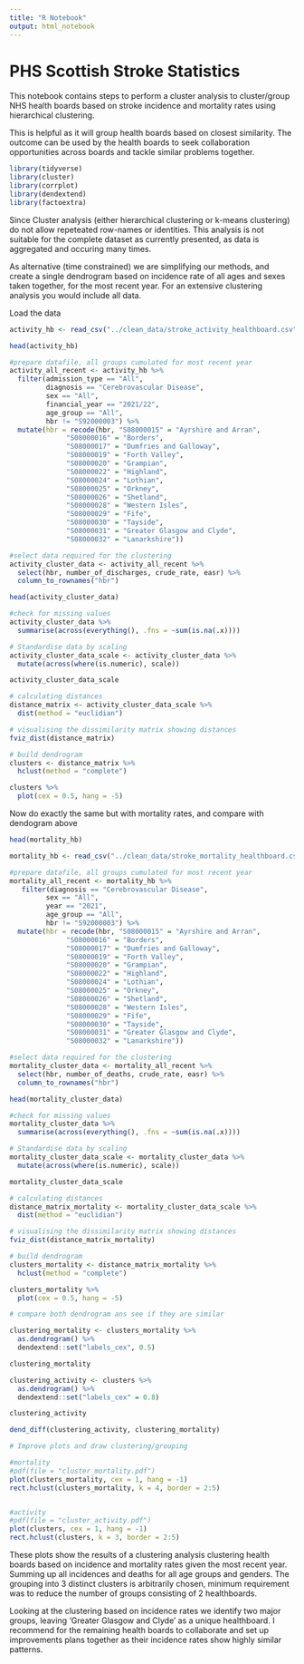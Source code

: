 ```yaml
---
title: "R Notebook"
output: html_notebook
---
```


# PHS Scottish Stroke Statistics

This notebook contains steps to perform a cluster analysis to cluster/group 
NHS health boards based on stroke incidence and mortality rates using hierarchical 
clustering.

This is helpful as it will group health boards based on closest similarity.
The outcome can be used by the health boards to seek collaboration opportunities
across boards and tackle similar problems together.

```r
library(tidyverse)
library(cluster)
library(corrplot)
library(dendextend)
library(factoextra)
```

Since Cluster analysis (either hierarchical clustering or k-means clustering) do not 
allow repeteated row-names or identities. This analysis is not suitable for the 
complete dataset as currently presented, as data is aggregated and occuring many times.

As alternative (time constrained) we are simplifying our methods, and create a single dendrogram based on 
incidence rate of all ages and sexes taken together, for the most recent year.
For an extensive clustering analysis you would include all data.

Load the data
```r
activity_hb <- read_csv("../clean_data/stroke_activity_healthboard.csv")

head(activity_hb)

#prepare datafile, all groups cumulated for most recent year
activity_all_recent <- activity_hb %>% 
  filter(admission_type == "All",
         diagnosis == "Cerebrovascular Disease",
         sex == "All",
         financial_year == "2021/22",
         age_group == "All",
         hbr != "S92000003") %>% 
  mutate(hbr = recode(hbr, "S08000015" = "Ayrshire and Arran",
              "S08000016" = "Borders",
              "S08000017" = "Dumfries and Galloway",
              "S08000019" = "Forth Valley",
              "S08000020" = "Grampian",
              "S08000022" = "Highland",
              "S08000024" = "Lothian",
              "S08000025" = "Orkney",
              "S08000026" = "Shetland",
              "S08000028" = "Western Isles",
              "S08000029" = "Fife",
              "S08000030" = "Tayside",
              "S08000031" = "Greater Glasgow and Clyde",
              "S08000032" = "Lanarkshire"))

#select data required for the clustering
activity_cluster_data <- activity_all_recent %>% 
  select(hbr, number_of_discharges, crude_rate, easr) %>% 
  column_to_rownames("hbr")

head(activity_cluster_data)

#check for missing values
activity_cluster_data %>% 
  summarise(across(everything(), .fns = ~sum(is.na(.x))))

# Standardise data by scaling
activity_cluster_data_scale <- activity_cluster_data %>% 
  mutate(across(where(is.numeric), scale))

activity_cluster_data_scale
```

```r
# calculating distances
distance_matrix <- activity_cluster_data_scale %>% 
  dist(method = "euclidian")

# visualising the dissimilarity matrix showing distances
fviz_dist(distance_matrix)
```

```r
# build dendrogram
clusters <- distance_matrix %>% 
  hclust(method = "complete")

clusters %>% 
  plot(cex = 0.5, hang = -5)
```

Now do exactly the same but with mortality rates, and compare with dendogram above

```r
head(mortality_hb)

```

```r
mortality_hb <- read_csv("../clean_data/stroke_mortality_healthboard.csv")

#prepare datafile, all groups cumulated for most recent year
mortality_all_recent <- mortality_hb %>% 
   filter(diagnosis == "Cerebrovascular Disease",
         sex == "All",
         year == "2021",
         age_group == "All",
         hbr != "S92000003") %>% 
  mutate(hbr = recode(hbr, "S08000015" = "Ayrshire and Arran",
              "S08000016" = "Borders",
              "S08000017" = "Dumfries and Galloway",
              "S08000019" = "Forth Valley",
              "S08000020" = "Grampian",
              "S08000022" = "Highland",
              "S08000024" = "Lothian",
              "S08000025" = "Orkney",
              "S08000026" = "Shetland",
              "S08000028" = "Western Isles",
              "S08000029" = "Fife",
              "S08000030" = "Tayside",
              "S08000031" = "Greater Glasgow and Clyde",
              "S08000032" = "Lanarkshire"))

#select data required for the clustering
mortality_cluster_data <- mortality_all_recent %>% 
  select(hbr, number_of_deaths, crude_rate, easr) %>% 
  column_to_rownames("hbr")

head(mortality_cluster_data)

#check for missing values
mortality_cluster_data %>% 
  summarise(across(everything(), .fns = ~sum(is.na(.x))))

# Standardise data by scaling
mortality_cluster_data_scale <- mortality_cluster_data %>% 
  mutate(across(where(is.numeric), scale))

mortality_cluster_data_scale
```

```r
# calculating distances
distance_matrix_mortality <- mortality_cluster_data_scale %>% 
  dist(method = "euclidian")

# visualising the dissimilarity matrix showing distances
fviz_dist(distance_matrix_mortality)
```

```r
# build dendrogram
clusters_mortality <- distance_matrix_mortality %>% 
  hclust(method = "complete")

clusters_mortality %>% 
  plot(cex = 0.5, hang = -5)
```

```r
# compare both dendrogram ans see if they are similar

clustering_mortality <- clusters_mortality %>% 
  as.dendrogram() %>% 
  dendextend::set("labels_cex", 0.5)

clustering_mortality

clustering_activity <- clusters %>% 
  as.dendrogram() %>% 
  dendextend::set("labels_cex" = 0.8)

clustering_activity

dend_diff(clustering_activity, clustering_mortality)
```

```r
# Improve plots and draw clustering/grouping

#mortality
#pdf(file = "cluster_mortality.pdf")
plot(clusters_mortality, cex = 1, hang = -1)
rect.hclust(clusters_mortality, k = 4, border = 2:5)


#activity
#pdf(file = "cluster_activity.pdf")
plot(clusters, cex = 1, hang = -1)
rect.hclust(clusters, k = 3, border = 2:5)

```

These plots show the results of a clustering analysis clustering health boards
based on incidence and mortality rates given the most recent year. Summing up 
all incidences and deaths for all age groups and genders.
The grouping into 3 distinct clusters is arbitrarily chosen, minimum requirement 
was to reduce the number of groups consisting of 2 healthboards.

Looking at the clustering based on incidence rates we identify two major groups,
leaving 'Greater Glasgow and Clyde' as a unique healthboard.
I recommend for the remaining health boards to collaborate and set up improvements
plans together as their incidence rates show highly similar patterns.





